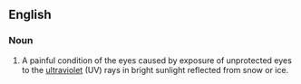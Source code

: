 ==English==

===Noun===
{{en-noun|-}}
{{wikipedia}}

# A painful condition of the eyes caused by exposure of unprotected eyes to the [[ultraviolet]] (UV) rays in bright sunlight reflected from snow or ice.